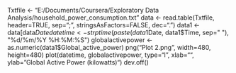 Txtfile <- "E:/Documents/Coursera/Exploratory Data Analysis/household_power_consumption.txt"
data <- read.table(Txtfile, header=TRUE, sep=";", stringsAsFactors=FALSE, dec=".")
data1 <- data[data$Date %in% c("1/2/2007","2/2/2007") ,]
datetime <- strptime(paste(data1$Date, data1$Time, sep=" "), "%d/%m/%Y %H:%M:%S")
globalactivepower <- as.numeric(data1$Global_active_power)
png("Plot 2.png", width=480, height=480)
plot(datetime, globalactivepower, type="l", xlab="", ylab="Global Active Power (kilowatts)")
dev.off()
